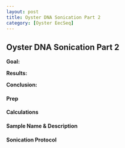 ```yaml
---
layout: post
title: Oyster DNA Sonication Part 2
category: [Oyster EecSeq]
---
```


## Oyster DNA Sonication Part 2

**Goal:** 

**Results:** 

**Conclusion:**

#### Prep

  
#### Calculations


#### Sample Name & Description


#### Sonication Protocol

